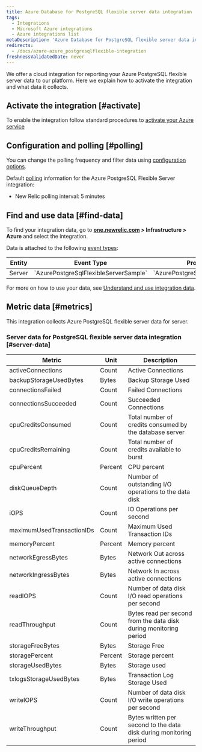 ```yaml
---
title: Azure Database for PostgreSQL flexible server data integration
tags:
  - Integrations
  - Microsoft Azure integrations
  - Azure integrations list
metaDescription: 'Azure Database for PostgreSQL flexible server data integration: how to install it, configure it, and understand the data it reports.'
redirects:
  - /docs/azure-azure_postgresqlflexible-integration
freshnessValidatedDate: never
---
```


We offer a cloud integration for reporting your Azure PostgreSQL flexible server data to our platform. Here we explain how to activate the integration and what data it collects.

## Activate the integration [#activate]

To enable the integration follow standard procedures to [activate your Azure service](/docs/infrastructure/microsoft-azure-integrations/getting-started/activate-azure-integrations)

## Configuration and polling [#polling]

You can change the polling frequency and filter data using [configuration options](/docs/integrations/new-relic-integrations/getting-started/configure-polling-frequency-data-collection-cloud-integrations).

Default [polling](/docs/infrastructure/microsoft-azure-integrations/getting-started/azure-integration-polling) information for the Azure PostgreSQL Flexible Server integration:

* New Relic polling interval: 5 minutes

## Find and use data [#find-data]

To find your integration data, go to <DoNotTranslate>**[one.newrelic.com](https://one.newrelic.com/ "Link opens in a new window.") > Infrastructure > Azure**</DoNotTranslate> and select the integration.

Data is attached to the following [event types](/docs/data-apis/understand-data/new-relic-data-types/#event-data):

<table>
    <thead>
        <tr>
            <th>Entity</th>
            <th>Event Type</th>
            <th>Provider</th>
        </tr>
    </thead>
    <tbody>
        <tr>
            <td>Server</td>
            <td>`AzurePostgreSqlFlexibleServerSample`</td>
            <td>`AzurePostgreSqlFlexibleServer`</td>
        </tr>
    </tbody>
</table>

For more on how to use your data, see [Understand and use integration data](/docs/infrastructure/integrations/find-use-infrastructure-integration-data).

## Metric data [#metrics]

This integration collects Azure PostgreSQL flexible server data for server.

### Server data for PostgreSQL flexible server data integration [#server-data]

<table>
    <thead>
        <tr>
            <th>Metric</th>
            <th>Unit</th>
            <th>Description</th>
        </tr>
    </thead>
    <tbody>
        <tr>
            <td>activeConnections</td>
            <td>Count</td>
            <td>Active Connections</td>
        </tr>
        <tr>
            <td>backupStorageUsedBytes</td>
            <td>Bytes</td>
            <td>Backup Storage Used</td>
        </tr>
        <tr>
            <td>connectionsFailed</td>
            <td>Count</td>
            <td>Failed Connections</td>
        </tr>
        <tr>
            <td>connectionsSucceeded</td>
            <td>Count</td>
            <td>Succeeded Connections</td>
        </tr>
        <tr>
            <td>cpuCreditsConsumed</td>
            <td>Count</td>
            <td>Total number of credits consumed by the database server</td>
        </tr>
        <tr>
            <td>cpuCreditsRemaining</td>
            <td>Count</td>
            <td>Total number of credits available to burst</td>
        </tr>
        <tr>
            <td>cpuPercent</td>
            <td>Percent</td>
            <td>CPU percent</td>
        </tr>
        <tr>
            <td>diskQueueDepth</td>
            <td>Count</td>
            <td>Number of outstanding I/O operations to the data disk</td>
        </tr>
        <tr>
            <td>iOPS</td>
            <td>Count</td>
            <td>IO Operations per second</td>
        </tr>
        <tr>
            <td>maximumUsedTransactionIDs</td>
            <td>Count</td>
            <td>Maximum Used Transaction IDs</td>
        </tr>
        <tr>
            <td>memoryPercent</td>
            <td>Percent</td>
            <td>Memory percent</td>
        </tr>
        <tr>
            <td>networkEgressBytes</td>
            <td>Bytes</td>
            <td>Network Out across active connections</td>
        </tr>
        <tr>
            <td>networkIngressBytes</td>
            <td>Bytes</td>
            <td>Network In across active connections</td>
        </tr>
        <tr>
            <td>readIOPS</td>
            <td>Count</td>
            <td>Number of data disk I/O read operations per second</td>
        </tr>
        <tr>
            <td>readThroughput</td>
            <td>Count</td>
            <td>Bytes read per second from the data disk during monitoring period</td>
        </tr>
        <tr>
            <td>storageFreeBytes</td>
            <td>Bytes</td>
            <td>Storage Free</td>
        </tr>
        <tr>
            <td>storagePercent</td>
            <td>Percent</td>
            <td>Storage percent</td>
        </tr>
        <tr>
            <td>storageUsedBytes</td>
            <td>Bytes</td>
            <td>Storage used</td>
        </tr>
        <tr>
            <td>txlogsStorageUsedBytes</td>
            <td>Bytes</td>
            <td>Transaction Log Storage Used</td>
        </tr>
        <tr>
            <td>writeIOPS</td>
            <td>Count</td>
            <td>Number of data disk I/O write operations per second</td>
        </tr>
        <tr>
            <td>writeThroughput</td>
            <td>Count</td>
            <td>Bytes written per second to the data disk during monitoring period</td>
        </tr>
    </tbody>
</table>
